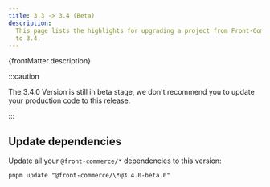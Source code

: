 ```yaml
---
title: 3.3 -> 3.4 (Beta)
description:
  This page lists the highlights for upgrading a project from Front-Commerce 3.3
  to 3.4.
---
```


<p>{frontMatter.description}</p>

:::caution

The 3.4.0 Version is still in beta stage, we don't recommend you to update your production code to this release.

:::

## Update dependencies

Update all your `@front-commerce/*` dependencies to this version:

```shell
pnpm update "@front-commerce/\*@3.4.0-beta.0"
```
